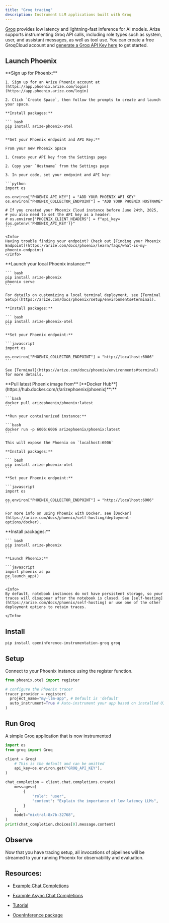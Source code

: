```yaml
---
title: "Groq tracing"
description: Instrument LLM applications built with Groq
---
```


[Groq](http://groq.com/) provides low latency and lightning-fast inference for AI models. Arize supports instrumenting Groq API calls, including role types such as system, user, and assistant messages, as well as tool use. You can create a free GroqCloud account and [generate a Groq API Key here](https://console.groq.com) to get started.

## Launch Phoenix

<Tabs>
  <Tab title="Phoenix Cloud">
    **Sign up for Phoenix:**

    1. Sign up for an Arize Phoenix account at [https://app.phoenix.arize.com/login](https://app.phoenix.arize.com/login)

    2. Click `Create Space`, then follow the prompts to create and launch your space.

    **Install packages:**

    ``` bash
    pip install arize-phoenix-otel
    ```

    **Set your Phoenix endpoint and API Key:**

    From your new Phoenix Space

    1. Create your API key from the Settings page

    2. Copy your `Hostname` from the Settings page

    3. In your code, set your endpoint and API key:

    ```python
    import os

    os.environ["PHOENIX_API_KEY"] = "ADD YOUR PHOENIX API KEY"
    os.environ["PHOENIX_COLLECTOR_ENDPOINT"] = "ADD YOUR PHOENIX HOSTNAME"

    # If you created your Phoenix Cloud instance before June 24th, 2025,
    # you also need to set the API key as a header:
    # os.environ["PHOENIX_CLIENT_HEADERS"] = f"api_key={os.getenv('PHOENIX_API_KEY')}"
    ```

    <Info>
    Having trouble finding your endpoint? Check out [Finding your Phoenix Endpoint](https://arize.com/docs/phoenix/learn/faqs/what-is-my-phoenix-endpoint)
    </Info>
  </Tab>
  <Tab title="Command Line">
    **Launch your local Phoenix instance:**

    ``` bash
    pip install arize-phoenix
    phoenix serve
    ```

    For details on customizing a local terminal deployment, see [Terminal Setup](https://arize.com/docs/phoenix/setup/environments#terminal).

    **Install packages:**

    ``` bash
    pip install arize-phoenix-otel
    ```

    **Set your Phoenix endpoint:**

    ```javascript
    import os

    os.environ["PHOENIX_COLLECTOR_ENDPOINT"] = "http://localhost:6006"
    ```

    See [Terminal](https://arize.com/docs/phoenix/environments#terminal) for more details.
  </Tab>
  <Tab title="Docker">
    **Pull latest Phoenix image from** [**Docker Hub**](https://hub.docker.com/r/arizephoenix/phoenix)**:**

    ```bash
    docker pull arizephoenix/phoenix:latest
    ```

    **Run your containerized instance:**

    ```bash
    docker run -p 6006:6006 arizephoenix/phoenix:latest
    ```

    This will expose the Phoenix on `localhost:6006`

    **Install packages:**

    ``` bash
    pip install arize-phoenix-otel
    ```

    **Set your Phoenix endpoint:**

    ```javascript
    import os

    os.environ["PHOENIX_COLLECTOR_ENDPOINT"] = "http://localhost:6006"
    ```

    For more info on using Phoenix with Docker, see [Docker](https://arize.com/docs/phoenix/self-hosting/deployment-options/docker).
  </Tab>
    <Tab title="Notebook">
    **Install packages:**

    ``` bash
    pip install arize-phoenix
    ```

    **Launch Phoenix:**

    ```javascript
    import phoenix as px
    px.launch_app()
    ```

    <Info>
    By default, notebook instances do not have persistent storage, so your traces will disappear after the notebook is closed. See [self-hosting](https://arize.com/docs/phoenix/self-hosting) or use one of the other deployment options to retain traces.

    </Info>
  </Tab>
</Tabs>

## Install

```bash 
pip install openinference-instrumentation-groq groq
```

## Setup

Connect to your Phoenix instance using the register function.

```python
from phoenix.otel import register

# configure the Phoenix tracer
tracer_provider = register(
  project_name="my-llm-app", # Default is 'default'
  auto_instrument=True # Auto-instrument your app based on installed OI dependencies
)
```

## Run Groq

A simple Groq application that is now instrumented

```python
import os
from groq import Groq

client = Groq(
    # This is the default and can be omitted
    api_key=os.environ.get("GROQ_API_KEY"),
)

chat_completion = client.chat.completions.create(
    messages=[
        {
            "role": "user",
            "content": "Explain the importance of low latency LLMs",
        }
    ],
    model="mixtral-8x7b-32768",
)
print(chat_completion.choices[0].message.content)
```

## Observe

Now that you have tracing setup, all invocations of pipelines will be streamed to your running Phoenix for observability and evaluation.

## Resources:

* [Example Chat Completions](https://github.com/Arize-ai/openinference/blob/main/python/instrumentation/openinference-instrumentation-groq/examples/chat_completions.py)

* [Example Async Chat Completions](https://github.com/Arize-ai/openinference/blob/main/python/instrumentation/openinference-instrumentation-groq/examples/async_chat_completions.py)

* [Tutorial](https://github.com/Arize-ai/phoenix/blob/main/tutorials/tracing/groq_tracing_tutorial.ipynb)

* [OpenInference package](https://github.com/Arize-ai/openinference/tree/main/python/instrumentation/openinference-instrumentation-groq)


